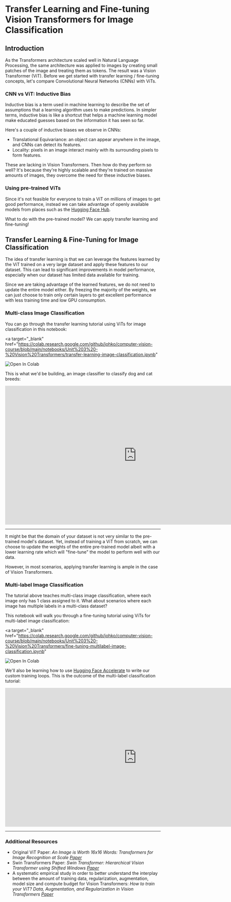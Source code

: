 # Transfer Learning and Fine-tuning Vision Transformers for Image Classification

## Introduction

As the Transformers architecture scaled well in Natural Language Processing, the same architecture was applied to images by creating small patches of the image and treating them as tokens. The result was a Vision Transformer (ViT). Before we get started with transfer learning / fine-tuning concepts, let's compare Convolutional Neural Networks (CNNs) with ViTs.

### CNN vs ViT: Inductive Bias

Inductive bias is a term used in machine learning to describe the set of assumptions that a learning algorithm uses to make predictions. In simpler terms, inductive bias is like a shortcut that helps a machine learning model make educated guesses based on the information it has seen so far.

Here's a couple of inductive biases we observe in CNNs:

- Translational Equivariance: an object can appear anywhere in the image, and CNNs can detect its features.
- Locality: pixels in an image interact mainly with its surrounding pixels to form features.

These are lacking in Vision Transformers. Then how do they perform so well? It's because they're highly scalable and they're trained on massive amounts of images, they overcome the need for these inductive biases.

### Using pre-trained ViTs

Since it's not feasible for everyone to train a ViT on millions of images to get good performance, instead we can take advantage of openly available models from places such as the [Hugging Face Hub](https://huggingface.co/models?sort=trending).

What to do with the pre-trained model? We can apply transfer learning and fine-tuning!

## Transfer Learning & Fine-Tuning for Image Classification

The idea of transfer learning is that we can leverage the features learned by the ViT trained on a very large dataset and apply these features to our dataset. This can lead to significant improvements in model performance, especially when our dataset has limited data available for training.

Since we are taking advantage of the learned features, we do not need to update the entire model either. By freezing the majority of the weights, we can just choose to train only certain layers to get excellent performance with less training time and low GPU consumption.

### Multi-class Image Classification

You can go through the transfer learning tutorial using ViTs for image classification in this notebook:

<a
  target="_blank"
  href="https://colab.research.google.com/github/johko/computer-vision-course/blob/main/notebooks/Unit%203%20-%20Vision%20Transformers/transfer-learning-image-classification.ipynb"
>
  <img
    src="https://colab.research.google.com/assets/colab-badge.svg"
    alt="Open In Colab"
  />
</a>

This is what we'd be building, an image classifier to classify dog and cat breeds:

<iframe
  src="https://shreydan-oxford-iiit-pets-classifier.hf.space"
  frameborder="0"
  width="850"
  height="450"
></iframe>

---

It might be that the domain of your dataset is not very similar to the pre-trained model's dataset. Yet, instead of training a ViT from scratch, we can choose to update the weights of the entire pre-trained model albeit with a lower learning rate which will "fine-tune" the model to perform well with our data.

<Tip>
  However, in most scenarios, applying transfer learning is ample in the case of
  Vision Transformers.
</Tip>

### Multi-label Image Classification

The tutorial above teaches multi-class image classification, where each image only has 1 class assigned to it. What about scenarios where each image has multiple labels in a multi-class dataset?

This notebook will walk you through a fine-tuning tutorial using ViTs for multi-label image classification:

<a
  target="_blank"
  href="https://colab.research.google.com/github/johko/computer-vision-course/blob/main/notebooks/Unit%203%20-%20Vision%20Transformers/fine-tuning-multilabel-image-classification.ipynb"
>
  <img
    src="https://colab.research.google.com/assets/colab-badge.svg"
    alt="Open In Colab"
  />
</a>

We'll also be learning how to use [Hugging Face Accelerate](https://huggingface.co/docs/accelerate/index) to write our custom training loops.
This is the outcome of the multi-label classification tutorial:

<iframe
  src="https://shreydan-pascal-multilabel-classifier.hf.space"
  frameborder="0"
  width="850"
  height="450"
></iframe>

---

### Additional Resources

- Original ViT Paper: _An Image is Worth 16x16 Words: Transformers for Image Recognition at Scale [Paper](https://huggingface.co/papers/2010.11929)_
- Swin Transformers Paper: _Swin Transformer: Hierarchical Vision Transformer using Shifted Windows [Paper](https://huggingface.co/papers/2103.14030)_
- A systematic empirical study in order to better understand the interplay between the amount of training data, regularization, augmentation, model size and compute budget for Vision Transformers: _How to train your ViT? Data, Augmentation, and Regularization in Vision Transformers [Paper](https://huggingface.co/papers/2106.10270)_
